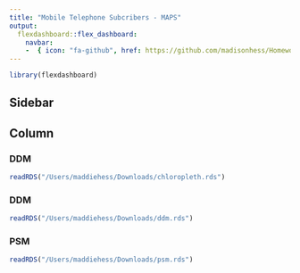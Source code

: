 ```yaml
---
title: "Mobile Telephone Subcribers - MAPS"
output:
  flexdashboard::flex_dashboard:
    navbar:
    -  { icon: "fa-github", href: https://github.com/madisonhess/Homework_1, align: right }
---
```


```r
library(flexdashboard)
```

## Sidebar {.sidebar}


## Column {.tabset .tabset-fade}


### DDM

```r
readRDS("/Users/maddiehess/Downloads/chloropleth.rds")
```


### DDM

```r
readRDS("/Users/maddiehess/Downloads/ddm.rds")
```

### PSM

```r
readRDS("/Users/maddiehess/Downloads/psm.rds")
```
